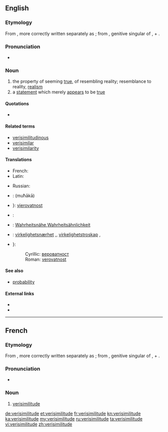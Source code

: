 {{was wotd|2006|April|16}}
==English==
{{wikipedia}}

===Etymology===
From {{etyl|la}} {{term|verisimilitudo|vērīsimilitūdō|likeness to truth|lang=la}}, more correctly written separately as {{term|veri similitudo|vērī similitūdō||lang=la}}; from {{term|veri|vērī||lang=la}}, genitive singular of {{term|verus|vērus|true, real|lang=la}}, + {{term|similitudo|similitūdō|likeness, resemblance|lang=la}}.

===Pronunciation===
* {{IPA|/vɛrɪsɪˈmɪlɪtjuːd/}}

===Noun===
{{en-noun}}

# the property of seeming [[true]], of resembling reality; resemblance to reality, [[realism]]
# a [[statement]] which merely [[appear]]s to be [[true]]

====Quotations====
* {{seeCites}}

====Related terms====
* [[verisimilitudinous]]
* [[verisimilar]]
* [[verisimilarity]]

====Translations====
{{trans-top|the property of seeming true}}
* French: {{t|fr|verisimilitude|f}}
* Latin: {{t|la|verisimilitudo|f}}
{{trans-mid}}
* Russian: {{t|ru|правдоподобие|n|tr=prevdopodóbije|sc=Cyrl}}
{{trans-bottom}}

{{trans-top|a statement which merely appears to be true}}
{{trans-mid}}
{{trans-bottom}}

{{checktrans-top}}
* {{ttbc|ar}}: {{Arab|[[محاكاة]]}} (muħākā)
* {{ttbc|sh}}}: [[vjerovatnost#Bosnian|vjerovatnost]] {{f}}
* {{ttbc|fr}}: {{t+|fr|verisimilitude|f}}
* {{ttbc|de}}: [[Wahrheitsnähe]],[[Wahrheitsähnlichkeit]]
* {{ttbc|no}}: [[virkelighetsnærhet]] {{m}},{{f}}, [[virkelighetstroskap]] {{m}},
{{trans-mid}}
* {{ttbc|sh}}}:
*: Cyrillic: [[вероватност#Serbian|вероватност]] {{f}}
*: Roman: [[verovatnost#Serbian|verovatnost]] {{f}}
{{trans-bottom}}

====See also====
* [[probability]]

====External links====
* {{R:Webster 1913}}
* {{R:Century 1911}}

----

==French==

===Etymology===
From {{etyl|la|fr}} {{term|verisimilitudo|vērīsimilitūdō|likeness to truth|lang=la}}, more correctly written separately as {{term|veri similitudo|vērī similitūdō||lang=la}}; from {{term|veri|vērī||lang=la}}, genitive singular of {{term|verus|vērus|true, real|lang=la}}, + {{term|similis||like, resembling, similar|lang=la}}.

===Pronunciation===
* {{IPA|/vɛʀisimilityd/|lang=fr}}

===Noun===
{{fr-noun|f}}

# [[verisimilitude#English|verisimilitude]]

[[de:verisimilitude]]
[[et:verisimilitude]]
[[fr:verisimilitude]]
[[kn:verisimilitude]]
[[ka:verisimilitude]]
[[my:verisimilitude]]
[[ru:verisimilitude]]
[[ta:verisimilitude]]
[[vi:verisimilitude]]
[[zh:verisimilitude]]